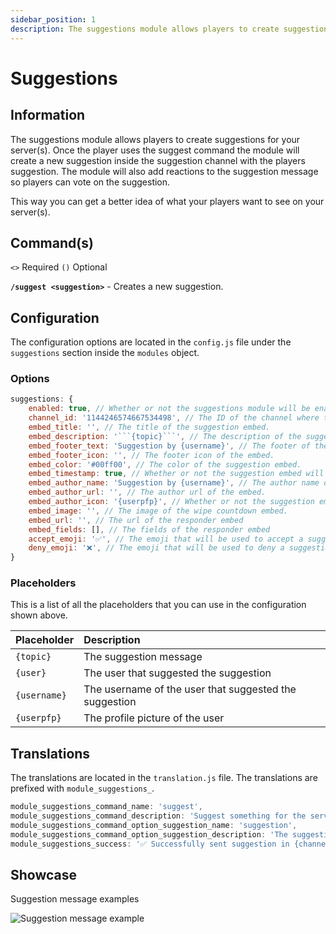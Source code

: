 ```yaml
---
sidebar_position: 1
description: The suggestions module allows players to create suggestions for your server(s).
---
```



# Suggestions

## Information

The suggestions module allows players to create suggestions for your server(s). Once the player uses the suggest command the module will create a new suggestion inside the suggestion channel with the players suggestion. The module will also add reactions to the suggestion message so players can vote on the suggestion.

This way you can get a better idea of what your players want to see on your server(s).

## Command(s)

`<>` Required `()` Optional

**`/suggest <suggestion>`** - Creates a new suggestion.

## Configuration

The configuration options are located in the `config.js` file under the `suggestions` section inside the `modules` object.

### Options

````js title="config.js → modules → suggestions"
suggestions: {
	enabled: true, // Whether or not the suggestions module will be enabled.
	channel_id: '1144246574667534498', // The ID of the channel where the suggestions will be sent. This channel should only be accessible by the bot and the staff team.
	embed_title: '', // The title of the suggestion embed.
	embed_description: '```{topic}```', // The description of the suggestion embed.
	embed_footer_text: 'Suggestion by {username}', // The footer of the suggestion embed.
	embed_footer_icon: '', // The footer icon of the embed.
	embed_color: '#00ff00', // The color of the suggestion embed.
	embed_timestamp: true, // Whether or not the suggestion embed will have a timestamp.
	embed_author_name: 'Suggestion by {username}', // The author name of the suggestion embed.
	embed_author_url: '', // The author url of the embed.
	embed_author_icon: '{userpfp}', // Whether or not the suggestion embed will have an author icon.
	embed_image: '', // The image of the wipe countdown embed.
	embed_url: '', // The url of the responder embed
	embed_fields: [], // The fields of the responder embed
	accept_emoji: '✅', // The emoji that will be used to accept a suggestion.
	deny_emoji: '❌', // The emoji that will be used to deny a suggestion.
}
````

### Placeholders

This is a list of all the placeholders that you can use in the configuration shown above.

| Placeholder  | Description                                            |
| ------------ | :----------------------------------------------------- |
| `{topic}`    | The suggestion message                                 |
| `{user}`     | The user that suggested the suggestion                 |
| `{username}` | The username of the user that suggested the suggestion |
| `{userpfp}`  | The profile picture of the user                        |

## Translations

The translations are located in the `translation.js` file. The translations are prefixed with `module_suggestions_`.

```js title="translation.js"
module_suggestions_command_name: 'suggest',
module_suggestions_command_description: 'Suggest something for the server',
module_suggestions_command_option_suggestion_name: 'suggestion',
module_suggestions_command_option_suggestion_description: 'The suggestion',
module_suggestions_success: '✅ Successfully sent suggestion in {channel}',
```

## Showcase

Suggestion message examples

![Suggestion message example](https://imgur.com/qQvtOmh.png)
